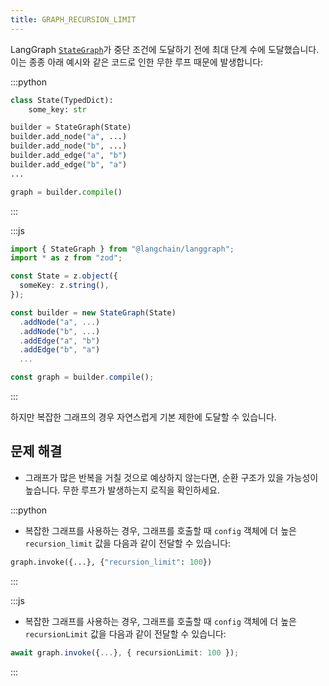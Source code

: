 ```yaml
---
title: GRAPH_RECURSION_LIMIT
---
```



<AlphaCallout />

LangGraph [`StateGraph`](https://langchain-ai.github.io/langgraph/reference/graphs/#langgraph.graph.state.StateGraph)가 중단 조건에 도달하기 전에 최대 단계 수에 도달했습니다.
이는 종종 아래 예시와 같은 코드로 인한 무한 루프 때문에 발생합니다:

:::python
```python
class State(TypedDict):
    some_key: str

builder = StateGraph(State)
builder.add_node("a", ...)
builder.add_node("b", ...)
builder.add_edge("a", "b")
builder.add_edge("b", "a")
...

graph = builder.compile()
```
:::

:::js
```typescript
import { StateGraph } from "@langchain/langgraph";
import * as z from "zod";

const State = z.object({
  someKey: z.string(),
});

const builder = new StateGraph(State)
  .addNode("a", ...)
  .addNode("b", ...)
  .addEdge("a", "b")
  .addEdge("b", "a")
  ...

const graph = builder.compile();
```
:::

하지만 복잡한 그래프의 경우 자연스럽게 기본 제한에 도달할 수 있습니다.

## 문제 해결

* 그래프가 많은 반복을 거칠 것으로 예상하지 않는다면, 순환 구조가 있을 가능성이 높습니다. 무한 루프가 발생하는지 로직을 확인하세요.

:::python
* 복잡한 그래프를 사용하는 경우, 그래프를 호출할 때 `config` 객체에 더 높은 `recursion_limit` 값을 다음과 같이 전달할 수 있습니다:

```python
graph.invoke({...}, {"recursion_limit": 100})
```
:::

:::js
* 복잡한 그래프를 사용하는 경우, 그래프를 호출할 때 `config` 객체에 더 높은 `recursionLimit` 값을 다음과 같이 전달할 수 있습니다:

```typescript
await graph.invoke({...}, { recursionLimit: 100 });
```
:::
